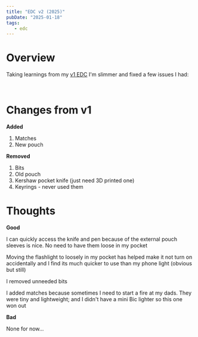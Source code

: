 ```yaml
---
title: "EDC v2 (2025)"
pubDate: "2025-01-18"
tags:
   - edc
---
```


# Overview

Taking learnings from my [v1 EDC](/blog/2025-01-18-edc-v1) I'm slimmer and fixed a few issues I had:


<BestImage image={two} width={400} alt="Everything I was keeping on me, excluding car key and phone" />
<br />

<BestImage image={one} width={400} alt="Pouch with everything in it" />

# Changes from v1

**Added**

1. Matches
1. New pouch

**Removed**

1. Bits
1. Old pouch
1. Kershaw pocket knife (just need 3D printed one)
1. Keyrings - never used them

# Thoughts

**Good**

I can quickly access the knife and pen because of the external pouch sleeves is nice. No need to have them loose in my pocket

Moving the flashlight to loosely in my pocket has helped make it not turn on accidentally and I find its much quicker to use than my phone light (obvious but still)

I removed unneeded bits

I added matches because sometimes I need to start a fire at my dads. They were tiny and lightweight; and I didn't have a mini Bic lighter so this one won out

**Bad**

None for now...